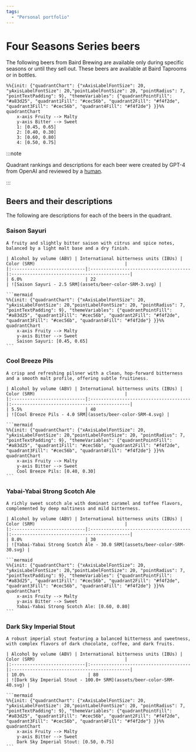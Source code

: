 ```yaml
---
tags:
  - "Personal portfolio"
---
```


# Four Seasons Series beers


The following beers from Baird Brewing are available only during specific seasons or until they sell out. These beers are available at Baird Taprooms or in bottles.

```mermaid
%%{init: {"quadrantChart": {"xAxisLabelFontSize": 20, "yAxisLabelFontSize": 20,"pointLabelFontSize": 20, "pointRadius": 7, "pointTextPadding": 9}, "themeVariables": {"quadrantPointFill": "#a83d25", "quadrant1Fill": "#cec56b", "quadrant2Fill": "#f4f2de", "quadrant3Fill": "#cec56b", "quadrant4Fill": "#f4f2de"} }}%%
quadrantChart
    x-axis Fruity --> Malty
    y-axis Bitter --> Sweet
    1: [0.45, 0.65]
    2: [0.40, 0.30]
    3: [0.60, 0.80]
    4: [0.50, 0.75]
```

:::note

Quadrant rankings and descriptions for each beer were created by GPT-4 from OpenAI and reviewed by a [human](https://github.com/josh-wong).

:::

## Beers and their descriptions

The following are descriptions for each of the beers in the quadrant.

<Tabs>
  <TabItem value="1" label="1" default>
    <h3>Saison Sayuri</h3>

    A fruity and slightly bitter saison with citrus and spice notes, balanced by a light malt base and a dry finish.

    | Alcohol by volume (ABV) | International bitterness units (IBUs) | Color (SRM)                                  |
    |:----------------------------|:--------------------------------------|:---------------------------------------------|
    | 6.0%                        | 22                                    | ![Saison Sayuri - 2.5 SRM](assets/beer-color-SRM-3.svg) |

    ```mermaid
    %%{init: {"quadrantChart": {"xAxisLabelFontSize": 20, "yAxisLabelFontSize": 20,"pointLabelFontSize": 20, "pointRadius": 7, "pointTextPadding": 9}, "themeVariables": {"quadrantPointFill": "#a83d25", "quadrant1Fill": "#cec56b", "quadrant2Fill": "#f4f2de", "quadrant3Fill": "#cec56b", "quadrant4Fill": "#f4f2de"} }}%%
    quadrantChart
        x-axis Fruity --> Malty
        y-axis Bitter --> Sweet
        Saison Sayuri: [0.45, 0.65]
    ```
  </TabItem>
  <TabItem value="2" label="2">
    <h3>Cool Breeze Pils</h3>

    A crisp and refreshing pilsner with a clean, hop-forward bitterness and a smooth malt profile, offering subtle fruitiness.

    | Alcohol by volume (ABV) | International bitterness units (IBUs) | Color (SRM)                                  |
    |:----------------------------|:--------------------------------------|:---------------------------------------------|
    | 5.5%                        | 40                                    | ![Cool Breeze Pils - 4.0 SRM](assets/beer-color-SRM-4.svg) |

    ```mermaid
    %%{init: {"quadrantChart": {"xAxisLabelFontSize": 20, "yAxisLabelFontSize": 20,"pointLabelFontSize": 20, "pointRadius": 7, "pointTextPadding": 9}, "themeVariables": {"quadrantPointFill": "#a83d25", "quadrant1Fill": "#cec56b", "quadrant2Fill": "#f4f2de", "quadrant3Fill": "#cec56b", "quadrant4Fill": "#f4f2de"} }}%%
    quadrantChart
        x-axis Fruity --> Malty
        y-axis Bitter --> Sweet
        Cool Breeze Pils: [0.40, 0.30]
    ```
  </TabItem>
  <TabItem value="3" label="3">
    <h3>Yabai-Yabai Strong Scotch Ale</h3>
    
    A richly sweet scotch ale with dominant caramel and toffee flavors, complemented by deep maltiness and mild bitterness.

    | Alcohol by volume (ABV) | International bitterness units (IBUs) | Color (SRM)                                  |
    |:----------------------------|:--------------------------------------|:---------------------------------------------|
    | 8.0%                        | 30                                    | ![Yabai-Yabai Strong Scotch Ale - 30.0 SRM](assets/beer-color-SRM-30.svg) |

    ```mermaid
    %%{init: {"quadrantChart": {"xAxisLabelFontSize": 20, "yAxisLabelFontSize": 20,"pointLabelFontSize": 20, "pointRadius": 7, "pointTextPadding": 9}, "themeVariables": {"quadrantPointFill": "#a83d25", "quadrant1Fill": "#cec56b", "quadrant2Fill": "#f4f2de", "quadrant3Fill": "#cec56b", "quadrant4Fill": "#f4f2de"} }}%%
    quadrantChart
        x-axis Fruity --> Malty
        y-axis Bitter --> Sweet
        Yabai-Yabai Strong Scotch Ale: [0.60, 0.80]
    ```
  </TabItem>
  <TabItem value="4" label="4">
    <h3>Dark Sky Imperial Stout</h3>

    A robust imperial stout featuring a balanced bitterness and sweetness, with complex flavors of dark chocolate, coffee, and dark fruits.

    | Alcohol by volume (ABV) | International bitterness units (IBUs) | Color (SRM)                                  |
    |:----------------------------|:--------------------------------------|:---------------------------------------------|
    | 10.0%                        | 80                                    | ![Dark Sky Imperial Stout - 100.0+ SRM](assets/beer-color-SRM-40.svg) |

    ```mermaid
    %%{init: {"quadrantChart": {"xAxisLabelFontSize": 20, "yAxisLabelFontSize": 20,"pointLabelFontSize": 20, "pointRadius": 7, "pointTextPadding": 9}, "themeVariables": {"quadrantPointFill": "#a83d25", "quadrant1Fill": "#cec56b", "quadrant2Fill": "#f4f2de", "quadrant3Fill": "#cec56b", "quadrant4Fill": "#f4f2de"} }}%%
    quadrantChart
        x-axis Fruity --> Malty
        y-axis Bitter --> Sweet
        Dark Sky Imperial Stout: [0.50, 0.75]
    ```
  </TabItem>
</Tabs>
